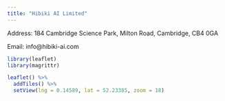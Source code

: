 ```yaml
---
title: "Hibiki AI Limited"
---
```


Address: 184 Cambridge Science Park, Milton Road, Cambridge, CB4 0GA

Email: info@hibiki-ai.com

```r

library(leaflet)
library(magrittr)

leaflet() %>%
  addTiles() %>%
  setView(lng = 0.14589, lat = 52.23385, zoom = 18)
```

